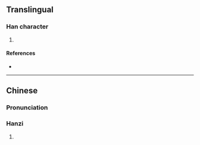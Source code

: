{{character info/new}}
==Translingual==

===Han character===
{{Han char|rn=96|rad=玉|as=12|sn=16|four=17146|canj=MGSMI|ids=⿰𤣩尋}}

# {{defn|Han|sort=玉12}}

====References====
* {{Han ref|kx=0741.300|dkj=21231|hdz=21138.090|uh=7495|ud=29845|bh=EA67|bd=60007}}

----

==Chinese==
{{zh-forms|s=𬍤}}

===Pronunciation===
{{zh-pron
|m=xún
|cat=
}}

===Hanzi===
{{zh-hanzi}}

# {{defn|lang=zh|sort=玉12}}